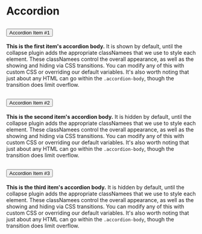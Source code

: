 <!-- Colors.stories.mdx -->


<Meta title="Styles/Bootstrap/Accordion" />

# Accordion

<Canvas>
  <div className="accordion" id="accordionExample">
    <div className="accordion-item">
      <h2 className="accordion-header" id="headingOne">
        <button
          className="accordion-button"
          type="button"
          data-bs-toggle="collapse"
          data-bs-target="#collapseOne"
          aria-expanded="true"
          aria-controls="collapseOne"
        >
          Accordion Item #1
        </button>
      </h2>
      <div
        id="collapseOne"
        className="accordion-collapse collapse show"
        aria-labelledby="headingOne"
        data-bs-parent="#accordionExample"
      >
        <div className="accordion-body">
          <strong>This is the first item's accordion body.</strong> It is shown
          by default, until the collapse plugin adds the appropriate classNamees
          that we use to style each element. These classNamees control the
          overall appearance, as well as the showing and hiding via CSS
          transitions. You can modify any of this with custom CSS or overriding
          our default variables. It's also worth noting that just about any HTML
          can go within the <code>.accordion-body</code>, though the transition
          does limit overflow.
        </div>
      </div>
    </div>
    <div className="accordion-item">
      <h2 className="accordion-header" id="headingTwo">
        <button
          className="accordion-button collapsed"
          type="button"
          data-bs-toggle="collapse"
          data-bs-target="#collapseTwo"
          aria-expanded="false"
          aria-controls="collapseTwo"
        >
          Accordion Item #2
        </button>
      </h2>
      <div
        id="collapseTwo"
        className="accordion-collapse collapse"
        aria-labelledby="headingTwo"
        data-bs-parent="#accordionExample"
      >
        <div className="accordion-body">
          <strong>This is the second item's accordion body.</strong> It is
          hidden by default, until the collapse plugin adds the appropriate
          classNamees that we use to style each element. These classNamees
          control the overall appearance, as well as the showing and hiding via
          CSS transitions. You can modify any of this with custom CSS or
          overriding our default variables. It's also worth noting that just
          about any HTML can go within the <code>.accordion-body</code>, though
          the transition does limit overflow.
        </div>
      </div>
    </div>
    <div className="accordion-item">
      <h2 className="accordion-header" id="headingThree">
        <button
          className="accordion-button collapsed"
          type="button"
          data-bs-toggle="collapse"
          data-bs-target="#collapseThree"
          aria-expanded="false"
          aria-controls="collapseThree"
        >
          Accordion Item #3
        </button>
      </h2>
      <div
        id="collapseThree"
        className="accordion-collapse collapse"
        aria-labelledby="headingThree"
        data-bs-parent="#accordionExample"
      >
        <div className="accordion-body">
          <strong>This is the third item's accordion body.</strong> It is hidden
          by default, until the collapse plugin adds the appropriate classNamees
          that we use to style each element. These classNamees control the
          overall appearance, as well as the showing and hiding via CSS
          transitions. You can modify any of this with custom CSS or overriding
          our default variables. It's also worth noting that just about any HTML
          can go within the <code>.accordion-body</code>, though the transition
          does limit overflow.
        </div>
      </div>
    </div>
  </div>
</Canvas>
